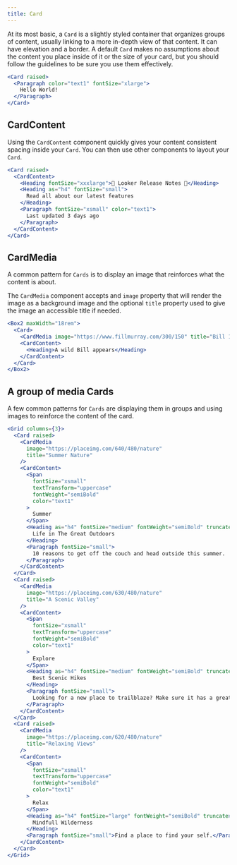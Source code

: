 ```yaml
---
title: Card
---
```


At its most basic, a `Card` is a slightly styled container that organizes groups of content, usually linking to a more in-depth view of that content. It can have elevation and a border. A default `Card` makes no assumptions about the content you place inside of it or the size of your card, but you should follow the guidelines to be sure you use them effectively.

```jsx
<Card raised>
  <Paragraph color="text1" fontSize="xlarge">
    Hello World!
  </Paragraph>
</Card>
```

## CardContent

Using the `CardContent` component quickly gives your content consistent spacing inside your `Card`. You can then use other components to layout your `Card`.

```jsx
<Card raised>
  <CardContent>
    <Heading fontSize="xxxlarge">🎉 Looker Release Notes 🎉</Heading>
    <Heading as="h4" fontSize="small">
      Read all about our latest features
    </Heading>
    <Paragraph fontSize="xsmall" color="text1">
      Last updated 3 days ago
    </Paragraph>
  </CardContent>
</Card>
```

## CardMedia

A common pattern for `Cards` is to display an image that reinforces what the content is about.

The `CardMedia` component accepts and `image` property that will render the image as a background image and the optional `title` property used to give the image an accessible title if needed.

```jsx
<Box2 maxWidth="18rem">
  <Card>
    <CardMedia image="https://www.fillmurray.com/300/150" title="Bill 1" />
    <CardContent>
      <Heading>A wild Bill appears</Heading>
    </CardContent>
  </Card>
</Box2>
```

## A group of media Cards

A few common patterns for `Cards` are displaying them in groups and using images to reinforce the content of the card.

```jsx
<Grid columns={3}>
  <Card raised>
    <CardMedia
      image="https://placeimg.com/640/480/nature"
      title="Summer Nature"
    />
    <CardContent>
      <Span
        fontSize="xsmall"
        textTransform="uppercase"
        fontWeight="semiBold"
        color="text1"
      >
        Summer
      </Span>
      <Heading as="h4" fontSize="medium" fontWeight="semiBold" truncate>
        Life in The Great Outdoors
      </Heading>
      <Paragraph fontSize="small">
        10 reasons to get off the couch and head outside this summer.
      </Paragraph>
    </CardContent>
  </Card>
  <Card raised>
    <CardMedia
      image="https://placeimg.com/630/480/nature"
      title="A Scenic Valley"
    />
    <CardContent>
      <Span
        fontSize="xsmall"
        textTransform="uppercase"
        fontWeight="semiBold"
        color="text1"
      >
        Explore
      </Span>
      <Heading as="h4" fontSize="medium" fontWeight="semiBold" truncate>
        Best Scenic Hikes
      </Heading>
      <Paragraph fontSize="small">
        Looking for a new place to trailblaze? Make sure it has a great view!
      </Paragraph>
    </CardContent>
  </Card>
  <Card raised>
    <CardMedia
      image="https://placeimg.com/620/480/nature"
      title="Relaxing Views"
    />
    <CardContent>
      <Span
        fontSize="xsmall"
        textTransform="uppercase"
        fontWeight="semiBold"
        color="text1"
      >
        Relax
      </Span>
      <Heading as="h4" fontSize="large" fontWeight="semiBold" truncate>
        Mindfull Wilderness
      </Heading>
      <Paragraph fontSize="small">Find a place to find your self.</Paragraph>
    </CardContent>
  </Card>
</Grid>
```
